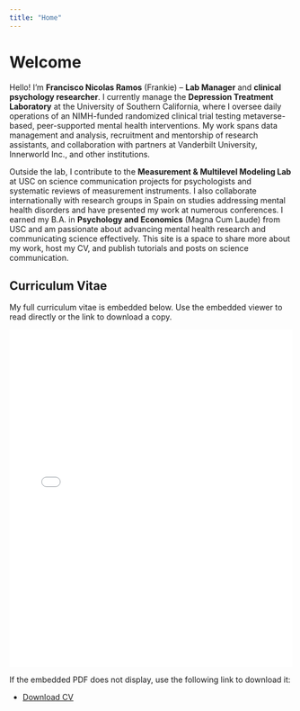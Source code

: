 ```yaml
---
title: "Home"
---
```


# Welcome



Hello! I'm **Francisco Nicolas Ramos** (Frankie) -- **Lab Manager** and **clinical psychology researcher**. I currently manage the **Depression Treatment Laboratory** at the University of Southern California, where I oversee daily operations of an NIMH-funded randomized clinical trial testing metaverse-based, peer-supported mental health interventions. My work spans data management and analysis, recruitment and mentorship of research assistants, and collaboration with partners at Vanderbilt University, Innerworld Inc., and other institutions.

Outside the lab, I contribute to the **Measurement & Multilevel Modeling Lab** at USC on science communication projects for psychologists and systematic reviews of measurement instruments. I also collaborate internationally with research groups in Spain on studies addressing mental health disorders and have presented my work at numerous conferences. I earned my B.A. in **Psychology and Economics** (Magna Cum Laude) from USC and am passionate about advancing mental health research and communicating science effectively. This site is a space to share more about my work, host my CV, and publish tutorials and posts on science communication.


## Curriculum Vitae

My full curriculum vitae is embedded below. Use the embedded viewer to read directly or the link to download a copy.

<iframe src="cv.pdf" style="width:100%; height:600px; border:none;">Your browser does not support iframes.</iframe>

If the embedded PDF does not display, use the following link to download it:

- [Download CV](cv.pdf)
